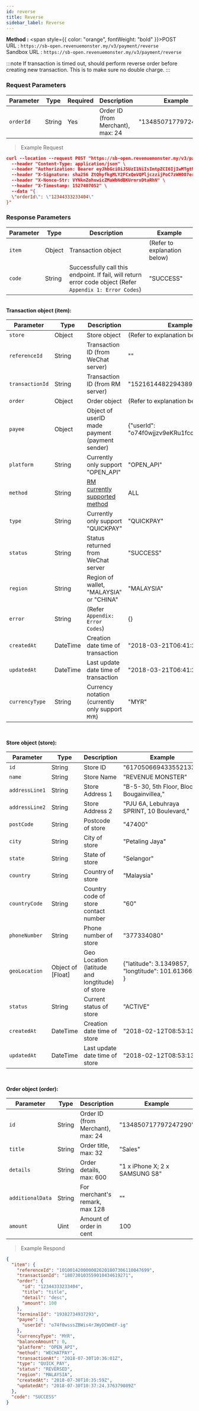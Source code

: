 ```yaml
---
id: reverse
title: Reverse
sidebar_label: Reverse
---
```



**Method :** <span style={{ color: "orange", fontWeight: "bold" }}>POST</span><br/>
URL : `https://sb-open.revenuemonster.my/v3/payment/reverse`<br/>
Sandbox URL : `https://sb-open.revenuemonster.my/v3/payment/reverse`

:::note
If transaction is timed out, should perform reverse order before creating new transaction. This is to make sure no double charge.
:::

### Request Parameters


| Parameter | Type   | Required | Description                       | Example              |
| --------- | ------ | -------- | --------------------------------- | -------------------- |
| `orderId` | String | Yes      | Order ID (from Merchant), max: 24 | "134850717797247290" |

> Example Request

```json
curl --location --request POST "https://sb-open.revenuemonster.my/v3/payment/reverse" \
  --header "Content-Type: application/json" \
  --header "Authorization: Bearer eyJhbGciOiJSUzI1NiIsImtpZCI6IjIwMTgtMDMtMTMiLCJ0eXAiOiJKV1QifQ.eyJhdWQiOlsiKiJdLCJleHAiOjE1MjE2MjkyNTYsImlhdCI6MTUyMTYyMjA1NywiaXNzIjoiaHR0cHM6Ly9zYi1vYXV0aC5yZXZlbnVlbW9uc3Rlci5teSIsImp0aSI6IkVod0tFRTlCZFhSb1FXTmpaWE56Vkc5clpXNFF5cmYza3EzTDY4QnoiLCJuYmYiOjE1MjE2MjIwNTcsInN1YiI6IkVoUUtDRTFsY21Ob1lXNTBFSlhWemQzd3JhcVRPUklRQ2dSVmMyVnlFSXlKcUl6dnlNUFZjUSJ9.dJknY9MZHLNrKx1p7gZxS0_oA3uXLWplDU1r1dpwxIbmdB6yw4tQBTXKlWArDfKLlBDn6v22_gT5Px7sdCMj7e5M9eRoJoMnoPnslgYpmJJ5kjqAbKU7dUxKb1OzFLrvmtSK9r-FRLVtMFHioWYpwgSvSPBgZ6lAYkUyDzH7aKadFYtQcBuJR0hlq2CXtP0mzbHOeu2q6giONf3E5-XqS8lLRtuHPAbJ7_YFwo0Oe2zc6h05IOocmx_NvBVPfDBnuygTU063h70Q987MYeGDV_Os4N6N_I4b-GoHprEPtmntB1RJPrFrY28hvvoUfDHXHZVXT1GlrsozrkWV4EjbTw" \
  --header "X-Signature: sha256 ZtQhyfkgMLY2FCxQeVQPljczzijPoC7zWH087erdAm1h2x2A0B+GQ9Fk89VbvMB9400m8SFBDRz5XgEVaqPh7Q==" \
  --header "X-Nonce-Str: VYNknZohxwicZMaWbNdBKUrnrxDtaRhN" \
  --header "X-Timestamp: 1527407052" \
  --data "{
  \"orderId\": \"12344333233404\"
}"
```

### Response Parameters

| Parameter | Type   | Description                                                                                               | Example                      |
| --------- | ------ | --------------------------------------------------------------------------------------------------------- | ---------------------------- |
| `item`    | Object | Transaction object                                                                                        | (Refer to explanation below) |
| `code`    | String | Successfully call this endpoint. If fail, will return error code object (Refer `Appendix 1: Error Codes`) | "SUCCESS"                    |

<br />
<strong>Transaction object (item):</strong>

| Parameter       | Type     | Description                                      | Example                                    |
| --------------- | -------- | ------------------------------------------------ | ------------------------------------------ |
| `store`         | Object   | Store object                                     | (Refer to explanation below)               |
| `referenceId`   | String   | Transaction ID (from WeChat server)              | ""                                         |
| `transactionId` | String   | Transaction ID (from RM server)                  | "152161448229438994"                       |
| `order`         | Object   | Order object                                     | (Refer to explanation below)               |
| `payee`         | Object   | Object of userID made payment (payment sender)   | {"userId": "o74f0wjjzv9eKRu1fccrZswVFnOQ"} |
| `platform`      | String   | Currently only support "OPEN_API"                | "OPEN_API"                                 |
| `method`        | String   | [RM currently supported method](../method/quick-pay)       | ALL                                        |
| `type`          | String   | Currently only support "QUICKPAY"                | "QUICKPAY"                                 |
| `status`        | String   | Status returned from WeChat server               | "SUCCESS"                                  |
| `region`        | String   | Region of wallet, "MALAYSIA" or "CHINA"          | "MALAYSIA"                                 |
| `error`         | String   | (Refer `Appendix: Error Codes`)                  | {}                                         |
| `createdAt`     | DateTime | Creation date time of transaction                | "2018-03-21T06:41:22Z"                     |
| `updatedAt`     | DateTime | Last update date time of transaction             | "2018-03-21T06:41:22Z"                     |
| `currencyType`  | String   | Currency notation (currently only support `MYR`) | "MYR"                                      |

<br />

<strong>Store object (store):</strong>

| Parameter      | Type              | Description                                     | Example                                             |
| -------------- | ----------------- | ----------------------------------------------- | --------------------------------------------------- |
| `id`           | String            | Store ID                                        | "6170506694335521334"                               |
| `name`         | String            | Store Name                                      | "REVENUE MONSTER"                                   |
| `addressLine1` | String            | Store Address 1                                 | "B-5-30, 5th Floor, Block Bougainvillea,"           |
| `addressLine2` | String            | Store Address 2                                 | "PJU 6A, Lebuhraya SPRINT, 10 Boulevard,"           |
| `postCode`     | String            | Postcode of store                               | "47400"                                             |
| `city`         | String            | City of store                                   | "Petaling Jaya"                                     |
| `state`        | String            | State of store                                  | "Selangor"                                          |
| `country`      | String            | Country of store                                | "Malaysia"                                          |
| `countryCode`  | String            | Country code of store contact number            | "60"                                                |
| `phoneNumber`  | String            | Phone number of store                           | "377334080"                                         |
| `geoLocation`  | Object of [Float] | Geo Location (latitude and longtitude) of store | {"latitude": 3.1349857, "longtitude": 101.6136659 } |
| `status`       | String            | Current status of store                         | "ACTIVE"                                            |
| `createdAt`    | DateTime          | Creation date time of store                     | "2018-02-12T08:53:13Z"                              |
| `updatedAt`    | DateTime          | Last update date time of store                  | "2018-02-12T08:53:13Z"                              |

<br />

<strong>Order object (order):</strong>

| Parameter        | Type   | Description                       | Example                        |
| ---------------- | ------ | --------------------------------- | ------------------------------ |
| `id`             | String | Order ID (from Merchant), max: 24 | "134850717797247290"           |
| `title`          | String | Order title, max: 32              | "Sales"                        |
| `details`        | String | Order details, max: 600           | "1 x iPhone X; 2 x SAMSUNG S8" |
| `additionalData` | String | For merchant's remark, max 128    | ""                             |
| `amount`         | Uint   | Amount of order in cent           | 100                            |

> Example Respond

```json
{
  "item": {
    "referenceId": "1010014200000026201807306110047699",
    "transactionId": "180730103559010434619271",
    "order": {
      "id": "12344333233404",
      "title": "title",
      "detail": "desc",
      "amount": 100
    },
    "terminalId": "19382734937293",
    "payee": {
      "userId": "o74f0wsssZBWis4rJWyDCWmEF-ig"
    },
    "currencyType": "MYR",
    "balanceAmount": 0,
    "platform": "OPEN_API",
    "method": "WECHATPAY",
    "transactionAt": "2018-07-30T10:36:01Z",
    "type": "QUICK_PAY",
    "status": "REVERSED",
    "region": "MALAYSIA",
    "createdAt": "2018-07-30T10:35:59Z",
    "updatedAt": "2018-07-30T10:37:24.376379089Z"
  },
  "code": "SUCCESS"
}
```
